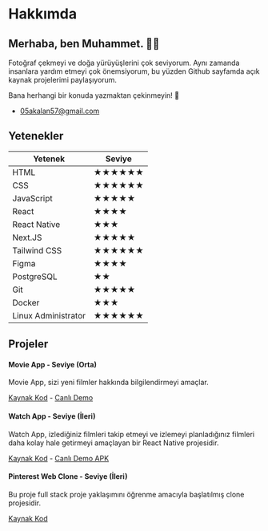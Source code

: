 # Hakkımda

## **Merhaba, ben Muhammet.** <span className="inline-block animate-waving-hand">👋🏻</span>

Fotoğraf çekmeyi ve doğa yürüyüşlerini çok seviyorum. Aynı zamanda insanlara yardım etmeyi çok önemsiyorum, bu yüzden Github sayfamda açık kaynak projelerimi paylaşıyorum.

Bana herhangi bir konuda yazmaktan çekinmeyin! 🌟

- 05akalan57@gmail.com

## Yetenekler

| Yetenek             | Seviye |
| ------------------- | ------ |
| HTML                | ★★★★★★ |
| CSS                 | ★★★★★★ |
| JavaScript          | ★★★★★  |
| React               | ★★★★   |
| React Native        | ★★★    |
| Next.JS             | ★★★★★  |
| Tailwind CSS        | ★★★★★★ |
| Figma               | ★★★★   |
| PostgreSQL          | ★★     |
| Git                 | ★★★★★  |
| Docker              | ★★★    |
| Linux Administrator | ★★★★★★ |

## Projeler

#### Movie App - Seviye (Orta)

Movie App, sizi yeni filmler hakkında bilgilendirmeyi amaçlar.

[Kaynak Kod](https://github.com/05akalan57/movie-app) - [Canlı Demo](https://movie-app-tmdb.vercel.app/)

#### Watch App - Seviye (İleri)

Watch App, izlediğiniz filmleri takip etmeyi ve izlemeyi planladığınız filmleri daha kolay hale getirmeyi amaçlayan bir React Native projesidir.

[Kaynak Kod](https://github.com/05akalan57/movie-app) - [Canlı Demo APK](https://github.com/05akalan57/watch-app/releases/tag/v1.0.0)

#### Pinterest Web Clone - Seviye (İleri)

Bu proje full stack proje yaklaşımını öğrenme amacıyla başlatılmış clone projesidir.

[Kaynak Kod](https://github.com/05akalan57/pinterest-web-clone)
